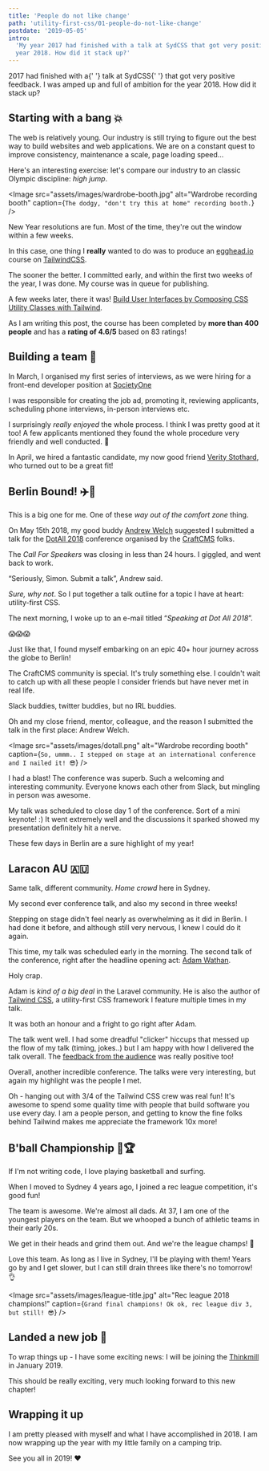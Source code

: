 ```yaml
---
title: 'People do not like change'
path: 'utility-first-css/01-people-do-not-like-change'
postdate: '2019-05-05'
intro:
  'My year 2017 had finished with a talk at SydCSS that got very positive feedback. I was amped up and full of ambition for the
  year 2018. How did it stack up?'
---
```



<IntroText>
  2017 had finished with a{' '}
  <Link to="/talks/sydcss-utility-first-css-all-the-rage">talk at SydCSS</Link>{' '}
  that got very positive feedback. I was amped up and full of ambition for the
  year 2018. How did it stack up?
</IntroText>

## Starting with a bang 💥

The web is relatively young. Our industry is still trying to figure out the best way to build websites and web applications. We are on a constant quest to improve consistency, maintenance a scale, page loading speed...

Here's an interesting exercise: let's compare our industry to an classic Olympic discipline: _high jump_.

<Image
  src="assets/images/wardrobe-booth.jpg"
  alt="Wardrobe recording booth"
  caption={`The dodgy, "don't try this at home" recording booth.`}
/>

New Year resolutions are fun. Most of the time, they're out the window within a few weeks.

In this case, one thing I **really** wanted to do was to produce an [egghead.io](https://egghead.io) course on [TailwindCSS](https://tailwindcss.com).

The sooner the better. I committed early, and within the first two weeks of the year, I was done. My course was in queue for publishing.

A few weeks later, there it was! [Build User Interfaces by Composing CSS Utility Classes with Tailwind](https://egghead.io/courses/build-user-interfaces-by-composing-css-utility-classes-with-tailwind).

As I am writing this post, the course has been completed by **more than 400 people** and has a **rating of 4.6/5** based on 83 ratings!

## Building a team 💪

In March, I organised my first series of interviews, as we were hiring for a front-end developer position at [SocietyOne](https://societyone.com.au)

I was responsible for creating the job ad, promoting it, reviewing applicants, scheduling phone interviews, in-person interviews etc.

I surprisingly _really enjoyed_ the whole process. I think I was pretty good at it too! A few applicants mentioned they found the whole procedure very friendly and well conducted. 🤗

In April, we hired a fantastic candidate, my now good friend [Verity Stothard](https://twitter.com/VerityStothard), who turned out to be a great fit!

## Berlin Bound! ✈️🍻

This is a big one for me. One of these _way out of the comfort zone_ thing.

On May 15th 2018, my good buddy [Andrew Welch](https://twitter.com/nystudio107) suggested I submitted a talk for the [DotAll 2018](https://dotall.com/2018) conference organised by the [CraftCMS](https://craftcms.com) folks.

The _Call For Speakers_ was closing in less than 24 hours. I giggled, and went back to work.

“Seriously, Simon. Submit a talk”, Andrew said.

_Sure, why not_. So I put together a talk outline for a topic I have at heart: utility-first CSS.

The next morning, I woke up to an e-mail titled “_Speaking at Dot All 2018_”.

😱😱😱

Just like that, I found myself embarking on an epic 40+ hour journey across the globe to Berlin!

The CraftCMS community is special. It's truly something else. I couldn't wait to catch up with all these people I consider friends but have never met in real life.

Slack buddies, twitter buddies, but no IRL buddies.

Oh and my close friend, mentor, colleague, and the reason I submitted the talk in the first place: Andrew Welch.

<Image
  src="assets/images/dotall.png"
  alt="Wardrobe recording booth"
  caption={`So, ummm.. I stepped on stage at an international conference and I nailed it! 😎`}
/>

I had a blast! The conference was superb. Such a welcoming and interesting community. Everyone knows each other from Slack, but mingling in person was awesome.

<Link to="/talks/real-life-journey-utility-first-css">My talk</Link> was scheduled to close day 1 of the conference. Sort of a mini keynote! :) It went extremely well and the discussions it sparked showed my presentation definitely hit a nerve.

These few days in Berlin are a sure highlight of my year!

## Laracon AU 🇦🇺

Same talk, different community. _Home crowd_ here in Sydney.

My second ever conference talk, and also my second in three weeks!

Stepping on stage didn't feel nearly as overwhelming as it did in Berlin. I had done it before, and although still very nervous, I knew I could do it again.

This time, my talk was scheduled early in the morning. The second talk of the conference, right after the headline opening act: [Adam Wathan](https://twitter.com/adamwathan).

Holy crap.

Adam is _kind of a big deal_ in the Laravel community. He is also the author of [Tailwind CSS](https://tailwindcss.com), a utility-first CSS framework I feature multiple times in my talk.

It was both an honour and a fright to go right after Adam.

The talk went well. I had some dreadful "clicker" hiccups that messed up the flow of my talk (timing, jokes..) but I am happy with how I delivered the talk overall. The [feedback from the audience](https://thermostat.io/p/1222e409/ce7aec33e98dbce4) was really positive too!

Overall, another incredible conference. The talks were very interesting, but again my highlight was the people I met.

Oh - hanging out with 3/4 of the Tailwind CSS crew was real fun! It's awesome to spend some quality time with people that build software you use every day. I am a people person, and getting to know the fine folks behind Tailwind makes me appreciate the framework 10x more!

## B'ball Championship 🏀🏆

If I'm not writing code, I love playing basketball and surfing.

When I moved to Sydney 4 years ago, I joined a rec league competition, it's good fun!

The team is awesome. We're almost all dads. At 37, I am one of the youngest players on the team. But we whooped a bunch of athletic teams in their early 20s.

We get in their heads and grind them out. And we're the league champs! 💪

Love this team. As long as I live in Sydney, I'll be playing with them! Years go by and I get slower, but I can still drain threes like there's no tomorrow! 👌

<Image
  src="assets/images/league-title.jpg"
  alt="Rec league 2018 champions!"
  caption={`Grand final champions! Ok ok, rec league div 3, but still! 😎`}
/>

## Landed a new job 🙌

To wrap things up - I have some exciting news: I will be joining the [Thinkmill](https://thinkmill.com.au) in January 2019.

This should be really exciting, very much looking forward to this new chapter!

## Wrapping it up

I am pretty pleased with myself and what I have accomplished in 2018. I am now wrapping up the year with my little family on a camping trip.

See you all in 2019! ❤️
